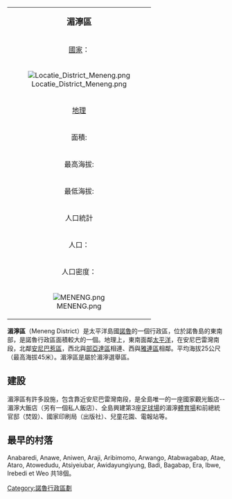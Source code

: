{| class="infobox bordered" align=right cellpadding=4 cellspacing=0 width=275 style="clear:right; margin: 0 0 1em 1em; background: #f9f9f9;  font-size: 95%;"
|-
|colspan=2 align=center bgcolor="#BFDFFF"|<big>'''湄濘區'''</big>
|-
|[[國家|國家]]：|| -{H|諾魯=>zh-cn:瑙鲁;諾魯=>zh-hk:瑙魯;諾魯=>zh-mo:瑙魯;諾魯=>zh-sg:瑙鲁;諾魯=>zh-my:瑙鲁;}-[[諾魯|諾魯]]
|-
! colspan="3" | [[File:Locatie_District_Meneng.png|center]]
|-
!colspan=2 align=center bgcolor="#BFDFFF"|[[地理|地理]]
|-
|面積:||3,1 km² 
|-
|最高海拔:||45 m
|-
|最低海拔:||0 m
|-
!colspan=2 align=center bgcolor="#BFDFFF"|人口統計
|-
|人口：||1400人
|-
|人口密度：||456.613人
|-
! colspan="3" |[[File:MENENG.png|center]]
|}

'''湄濘區'''（Meneng District）是太平洋島國[[諾魯|諾魯]]的一個行政區，位於諾魯島的東南部，是諾魯行政區面積較大的一個。地理上，東南面鄰[[太平洋|太平洋]]，在安尼巴雷灣南段，北鄰[[安尼巴惹區|安尼巴惹區]]，西北與[[部亞達區|部亞達區]]相連、西與[[雅連區|雅連區]]相鄰。平均海拔25公尺（最高海拔45米）。湄濘區是屬於湄濘選舉區。

== 建設 ==

湄濘區有許多設施，包含靠近安尼巴雷灣南段，是全島唯一的一座國家觀光飯店--湄濘大飯店（另有一個私人飯店）、全島興建第3座[[足球場|足球場]]的湄濘[[體育場|體育場]]和前總統官邸（焚毀）、國家印刷局（出版社）、兒童花園、電報站等。

== 最早的村落 ==
Anabaredi, Anawe, Aniwen, Araji, Aribimomo, Arwango, Atabwagabap, Atae, Ataro, Atowedudu, Atsiyeiubar, Awidayungiyung, Badi, Bagabap, Era, Ibwe, Irebedi et Weo 共18個。

<center>
</center>

{{Oceania-geo-stub}}
{{coord|0|33|S|166|55|E|type:city_region:NR|display=title}}

{{DEFAULTSORT:Yaren}}
[[Category:諾魯行政區劃|Category:諾魯行政區劃]]